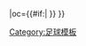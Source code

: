 {{fb team |t=-{zh-hans:巴黎圣日耳曼;zh-hk:巴黎聖日耳門;zh-tw:巴黎聖日耳曼;zh-my:巴黎圣杰门;}- |tan=巴黎圣日耳曼足球俱乐部 |tc=FRA |abb={{#if:{{{abb|}}}|PSG{{0}}}} |oc={{#if:{{{oc|}}}|{{{oc}}} }} }}<!--
--><noinclude>[[Category:足球模板]]</noinclude>